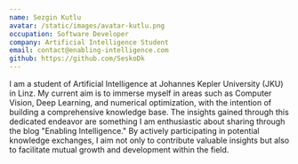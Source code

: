 ```yaml
---
name: Sezgin Kutlu
avatar: /static/images/avatar-kutlu.png
occupation: Software Developer
company: Artificial Intelligence Student
email: contact@enabling-intelligence.com
github: https://github.com/SeskoDk
---
```


I am a student of Artificial Intelligence at Johannes Kepler University (JKU) in Linz. 
My current aim is to immerse myself in areas such as Computer Vision, Deep Learning, and numerical optimization, 
with the intention of building a comprehensive knowledge base. 
The insights gained through this dedicated endeavor are something I am enthusiastic about sharing through the blog "Enabling Intelligence." 
By actively participating in potential knowledge exchanges, I aim not only to contribute valuable insights 
but also to facilitate mutual growth and development within the field.